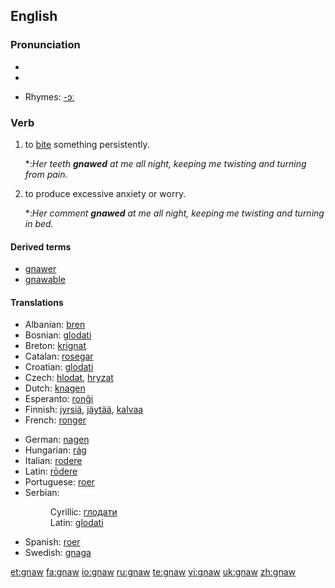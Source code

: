 ==English==

===Pronunciation===
* {{IPA|/nɔː/}}
*{{audio|en-us-gnaw.ogg|Audio (US)}}

* Rhymes: [[Rhymes:English:-ɔː|-ɔː]]



===Verb===
{{en-verb|gnaws|gnawing|gnawed|[[gnawed]] or [[gnawn]]}}
#{{transitive}} to [[bite]] something persistently.
#*:''Her teeth '''gnawed''' at me all night, keeping me twisting and turning from pain.''
#{{intransitive}} to produce excessive anxiety or worry.
#*:''Her comment '''gnawed''' at me all night, keeping me twisting and turning in bed.''

====Derived terms====
*[[gnawer]]
*[[gnawable]]

====Translations====
{{trans-top|to bite something persistently}}
*Albanian: [[bren]]
*Bosnian: [[glodati]]
*Breton: [[krignat]]
*Catalan: [[rosegar]]
*Croatian: [[glodati]]
*Czech: [[hlodat]], [[hryzat]]
*Dutch: [[knagen]]
*Esperanto: [[ronĝi]]
*Finnish: [[jyrsiä]], [[jäytää]], [[kalvaa]]
*French: [[ronger]]
{{trans-mid}}
*German: [[nagen]]
*Hungarian: [[rág]]
*Italian: [[rodere]]
*Latin:  [[rōdere]]
*Portuguese: [[roer]]
*Serbian:
*:Cyrillic: [[глодати]]
*:Latin: [[glodati]]
*Spanish: [[roer]]
*Swedish: [[gnaga]]
{{trans-bottom}}

[[et:gnaw]]
[[fa:gnaw]]
[[io:gnaw]]
[[ru:gnaw]]
[[te:gnaw]]
[[vi:gnaw]]
[[uk:gnaw]]
[[zh:gnaw]]